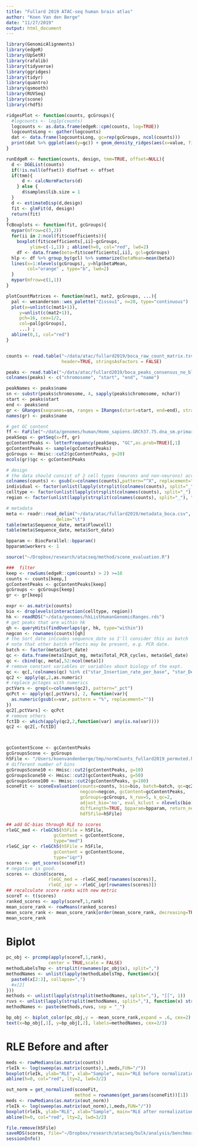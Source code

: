 ```yaml
---
title: "Fullard 2019 ATAC-seq human brain atlas"
author: "Koen Van den Berge"
date: "11/27/2019"
output: html_document
---
```



```r
library(GenomicAlignments)
library(edgeR)
library(UpSetR)
library(rafalib)
library(tidyverse)
library(ggridges)
library(tidyr)
library(quantro)
library(qsmooth)
library(RUVSeq)
library(scone)
library(rhdf5)

ridgesPlot <- function(counts, gcGroups){
  #logcounts <- log1p(counts)
  logcounts <- as.data.frame(edgeR::cpm(counts, log=TRUE))
  logcountsLong <- gather(logcounts)
  dat <- data.frame(logcountsLong, gc=rep(gcGroups, ncol(counts)))
  print(dat %>% ggplot(aes(y=gc)) + geom_density_ridges(aes(x=value, fill=key, alpha=.2)) + theme_ridges(grid=FALSE))
}

runEdgeR <- function(counts, design, tmm=TRUE, offset=NULL){
  d <- DGEList(counts)
  if(!is.null(offset)) d$offset <- offset
  if(tmm){
      d <- calcNormFactors(d) 
    } else {
      d$samples$lib.size = 1
  }
  d <- estimateDisp(d,design)
  fit <- glmFit(d, design)
  return(fit)
}
fcBoxplots <- function(fit, gcGroups){
  mypar(mfrow=c(3,2))
  for(ii in 2:ncol(fit$coefficients)){
    boxplot(fit$coefficients[,ii]~gcGroups,
         ylim=c(-1,1)) ; abline(h=0, col="red", lwd=2)
    df <- data.frame(beta=fit$coefficients[,ii], gcl=gcGroups)
  hlp <- df %>% group_by(gcl) %>% summarize(betaMean=mean(beta))
  lines(x=1:nlevels(gcGroups), y=hlp$betaMean,
        col="orange" , type="b", lwd=2)
  }
  mypar(mfrow=c(1,1))
}

plotCountMatrices <- function(mat1, mat2, gcGroups, ...){
  pal <- wesanderson::wes_palette("Zissou1", n=20, type="continuous")
  plot(x=unlist(c(mat1+1)), 
     y=unlist(c(mat2+1)),
     pch=16, cex=1/2,
     col=pal[gcGroups],
     ...) ; 
  abline(0,1, col="red")
}


counts <- read.table("~/data/atac/fullard2019/boca_raw_count_matrix.tsv", 
                     header=TRUE, stringsAsFactors = FALSE)

```

```r
peaks <- read.table("~/data/atac/fullard2019/boca_peaks_consensus_no_blacklisted_regions.bed", header=FALSE, stringsAsFactors = FALSE)
colnames(peaks) <- c("chromosome", "start", "end", "name")

peakNames <- peaks$name
sn <- substr(peaks$chromosome, 4, sapply(peaks$chromosome, nchar))
start <- peaks$start
end <- peaks$end
gr <- GRanges(seqnames=sn, ranges = IRanges(start=start, end=end), strand="*")
names(gr) <- peaks$name

# get GC content
ff <- FaFile("~/data/genomes/human/Homo_sapiens.GRCh37.75.dna_sm.primary_assembly.fa")
peakSeqs <- getSeq(x=ff, gr)
gcContentPeaks <- letterFrequency(peakSeqs, "GC",as.prob=TRUE)[,1]
gcContentPeaks <- sample(gcContentPeaks)
gcGroups <- Hmisc::cut2(gcContentPeaks, g=20)
mcols(gr)$gc <- gcContentPeaks

# design
# the data should consist of 2 cell types (neurons and non-neurons) across 14 distinct brain regions of 5 individuals
colnames(counts) <- gsub(x=colnames(counts),pattern="^X", replacement="")
individual <- factor(unlist(lapply(strsplit(colnames(counts), split="_"), "[[", 1)))
celltype <- factor(unlist(lapply(strsplit(colnames(counts), split="_"), "[[", 2)))
region <- factor(unlist(lapply(strsplit(colnames(counts), split="_"), "[[", 3)))

# metadata
meta <- readr::read_delim("~/data/atac/fullard2019/metadata_boca.csv", 
                   delim="\t")
table(meta$Sequence_date, meta$Flowcell)
table(meta$Sequence_date, meta$Sort_date)

```


```r
bpparam <- BiocParallel::bpparam()
bpparam$workers <- 1

source("~/Dropbox/research/atacseq/method/scone_evaluation.R")

###  filter 
keep <- rowSums(edgeR::cpm(counts) > 2) >=10
counts <- counts[keep,]
gcContentPeaks <- gcContentPeaks[keep]
gcGroups <- gcGroups[keep]
gr <- gr[keep]

expr <- as.matrix(counts)
bio <- droplevels(interaction(celltype, region))
hk <- readRDS("~/data/genomes/hkListHumanGenomicRanges.rds")
# get peaks that are within hk
qh <- queryHits(findOverlaps(gr, hk, type="within"))
negcon <- rownames(counts)[qh]
# the Sort_date inlcudes sequence_date so I'll consider this as batch
# note that other batch effects may be present, e.g. PCR date.
batch <- factor(meta$Sort_date) 
qc <- data.frame(meta$Input_mg, meta$Total_PCR_cycles, meta$Gel_date)
qc <- cbind(qc, meta[,52:ncol(meta)])
# remove constant variables or variables about biology of the expt.
qc <- qc[,!colnames(qc) %in% c("star_Insertion_rate_per_base", "star_Deletion_average_length", "picard_SECONDARY_OR_SUPPLEMENTARY_RDS", "picard_UNMAPPED_READS", "metaMergingDesigns", "lowReadCount", "cell_subtype", "readCountInfo_Unassigned_MultiMapping", "readCountInfo_Unassigned_Unmapped", "readCountInfo_Unassigned_MappingQuality", "readCountInfo_Unassigned_Chimera", "readCountInfo_Unassigned_Secondary")]
qc2 <- apply(qc,2,as.numeric)
# replace pctages with numerics
pctVars <- grep(x=colnames(qc2), pattern="_pct")
qcPct <- apply(qc[,pctVars], 2, function(var){
  as.numeric(gsub(x=var, pattern = "%", replacement=""))
})
qc2[,pctVars] <- qcPct
# remove others
fctID <- which(apply(qc2,2,function(var) any(is.na(var))))
qc2 <- qc2[,-fctID]



gcContentScone <- gcContentPeaks
gcGroupsScone <- gcGroups
h5File <- "/Users/koenvandenberge/tmp/normCounts_fullard2019_permuted.h5"
# different number of bins
gcGroupsScone10 <- Hmisc::cut2(gcContentPeaks, g=10)
gcGroupsScone50 <- Hmisc::cut2(gcContentPeaks, g=50)
gcGroupsScone100 <- Hmisc::cut2(gcContentPeaks, g=100)
sconeFit <- sconeEvaluation(counts=counts, bio=bio, batch=batch, qc=qc2,
                            negcon=negcon, gcContent=gcContentPeaks, 
                            gcGroups=gcGroups, k_ruv=5, k_qc=2, 
                            adjust_bio='no', eval_kclust = nlevels(bio),
                            diffLength=TRUE, bpparam=bpparam, return_norm="hdf5",
                            hdf5file=h5File)

## add GC-bias through RLE to scores
rleGC_med <- rleGCh5(h5File = h5File, 
                  gcContent = gcContentScone,
                  type="med")
rleGC_iqr <- rleGCh5(h5File = h5File, 
                  gcContent = gcContentScone,
                  type="iqr")
scores <- get_scores(sconeFit)
# negative is good.
scores <- cbind(scores, 
                rleGC_med = -rleGC_med[rownames(scores)],
                rleGC_iqr = -rleGC_iqr[rownames(scores)])
## recalculate score ranks with new metric
scoreT <- t(scores)
ranked_scores <- apply(scoreT,1,rank)
mean_score_rank <- rowMeans(ranked_scores)
mean_score_rank <- mean_score_rank[order(mean_score_rank, decreasing=TRUE)]
mean_score_rank

```

# Biplot

```r
pc_obj <- prcomp(apply(scoreT,1,rank),
                center = TRUE,scale = FALSE)
methodLabelsTmp <- strsplit(rownames(pc_obj$x), split=",")
methodNames <- unlist(lapply(methodLabelsTmp, function(x){
  paste0(x[2:3], collapse=",")
  #x[2]
}))
methods <- unlist(lapply(strsplit(methodNames, split=","), "[[", 1))
ruvs <- unlist(lapply(strsplit(methodNames, split=","), function(x) strsplit(x[2],split="_")))[seq(2,length(methodNames)*2, by=2)]
methodNames <- paste(methods,ruvs, sep = "_")

bp_obj <- biplot_color(pc_obj,y = -mean_score_rank,expand = .6, cex=2)
text(x=bp_obj[,1], y=bp_obj[,2], labels=methodNames, cex=2/3)
```

# RLE Before and after

```r
meds <- rowMedians(as.matrix(counts))
rleIk <- log(sweep(as.matrix(counts),1,meds,FUN="/"))
boxplot(rleIk, ylab="RLE", xlab="Sample", main="RLE before normalization")
abline(h=0, col="red", lty=2, lwd=3/2)

out_norm = get_normalized(sconeFit,
                          method = rownames(get_params(sconeFit))[1])
meds <- rowMedians(as.matrix(out_norm))
rleIk <- log(sweep(as.matrix(out_norm),1,meds,FUN="/"))
boxplot(rleIk, ylab="RLE", xlab="Sample", main="RLE after normalization")
abline(h=0, col="red", lty=2, lwd=3/2)
```



```r
file.remove(h5File)
saveRDS(scores, file="~/Dropbox/research/atacseq/bulk/analysis/benchmarkNormalization/permuted/fullard2019_scores_permuted.rds")
sessionInfo()
```

